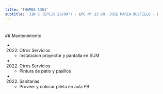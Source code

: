 ```yaml
---
title: 'THAMES 1361'
subtitle: 'JIN C (EPCJS 23/09°) - EPC N° 23 DR. JOSE MARIA BUSTILLO - EPA N° 23 DR. JOSE MARIA BUSTILLO'
---
```


#


 ## Mantenimiento

*  (2022) Otros Servicios 
    + Instalacion proyector y pantalla en SUM

*  (2022) Otros Servicios 
    + Pintura de patio y pasillos

*  (2022) Sanitarias 
    + Proveer y colocar pileta en aula PB



